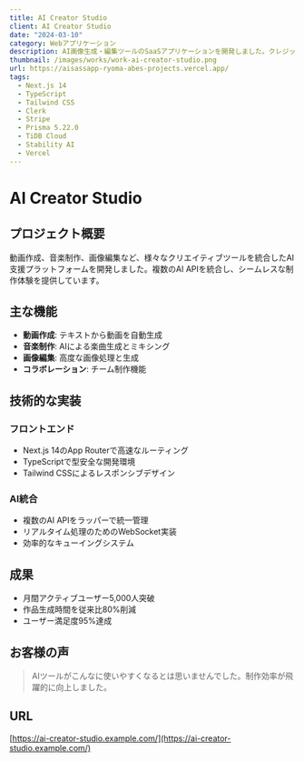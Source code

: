 ```yaml
---
title: AI Creator Studio
client: AI Creator Studio
date: "2024-03-10"
category: Webアプリケーション
description: AI画像生成・編集ツールのSaaSアプリケーションを開発しました。クレジット制のサブスクリプションモデルで、画像生成、背景削除、画像圧縮などの機能を提供。
thumbnail: /images/works/work-ai-creator-studio.png
url: https://aisassapp-ryoma-abes-projects.vercel.app/
tags:
  - Next.js 14
  - TypeScript
  - Tailwind CSS
  - Clerk
  - Stripe
  - Prisma 5.22.0
  - TiDB Cloud
  - Stability AI
  - Vercel
---
```


# AI Creator Studio

## プロジェクト概要

動画作成、音楽制作、画像編集など、様々なクリエイティブツールを統合したAI支援プラットフォームを開発しました。複数のAI APIを統合し、シームレスな制作体験を提供しています。

## 主な機能

- **動画作成**: テキストから動画を自動生成
- **音楽制作**: AIによる楽曲生成とミキシング
- **画像編集**: 高度な画像処理と生成
- **コラボレーション**: チーム制作機能

## 技術的な実装

### フロントエンド
- Next.js 14のApp Routerで高速なルーティング
- TypeScriptで型安全な開発環境
- Tailwind CSSによるレスポンシブデザイン

### AI統合
- 複数のAI APIをラッパーで統一管理
- リアルタイム処理のためのWebSocket実装
- 効率的なキューイングシステム

## 成果

- 月間アクティブユーザー5,000人突破
- 作品生成時間を従来比80%削減
- ユーザー満足度95%達成

## お客様の声

> AIツールがこんなに使いやすくなるとは思いませんでした。制作効率が飛躍的に向上しました。

## URL

[https://ai-creator-studio.example.com/](https://ai-creator-studio.example.com/)